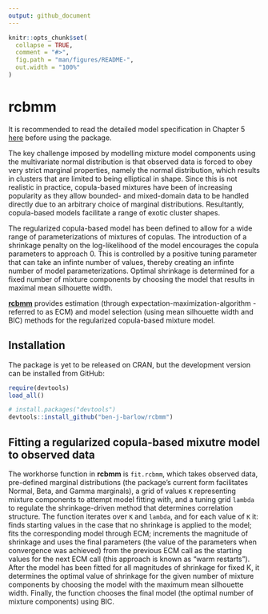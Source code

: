 ```yaml
---
output: github_document
---
```


<!-- README.md is generated from README.Rmd. Please edit that file -->

```r
knitr::opts_chunk$set(
  collapse = TRUE,
  comment = "#>",
  fig.path = "man/figures/README-",
  out.width = "100%"
)
```

# rcbmm

It is recommended to read the detailed model specification in Chapter 5 [here](https://github.com/ben-j-barlow/rcbmm/blob/main/documentation/Dissertation_documentation.pdf) before using the package.

The key challenge imposed by modelling mixture model components using the multivariate normal distribution is that observed data is forced to obey very strict marginal properties, namely the normal distribution, which results in clusters that are limited to being elliptical in shape. Since this is not realistic in practice, copula-based mixtures have been of increasing popularity as they allow bounded- and mixed-domain data to be handled directly due to an arbitrary choice of marginal distributions. Resultantly, copula-based models facilitate a range of exotic cluster shapes. 

The regularized copula-based model has been defined to allow for a wide range of parameterizations of mixtures of copulas. The introduction of a shrinkage penalty on the log-likelihood of the model encourages the copula parameters to approach 0. This is controlled by a positive tuning parameter that can take an infinte number of values, thereby creating an infinte number of model parameterizations. Optimal shrinkage is determined for a fixed number of mixture components by choosing the model that results in maximal mean silhouette width. 

[**rcbmm**](https://github.com/ben-j-barlow/rcbmm) provides estimation (through expectation-maximization-algorithm - referred to as ECM) and model selection (using mean silhouette width and BIC) methods for the regularized copula-based mixture model.

<!-- badges: start -->

<!-- badges: end -->

## Installation

The package is yet to be released on CRAN, but the development version can be installed from GitHub:
```r
require(devtools)
load_all()
```


```r
# install.packages("devtools")
devtools::install_github("ben-j-barlow/rcbmm")
```

## Fitting a regularized copula-based mixutre model to observed data

The workhorse function in **rcbmm** is `fit.rcbmm`, which takes observed data, pre-defined marginal distributions (the package's current form facilitates Normal, Beta, and Gamma marginals), a grid of values `K` representing mixture components to attempt model fitting with, and a tuning grid `lambda` to regulate the shrinkage-driven method that determines correlation structure. The function iterates over `K` and `lambda`, and for each value of `K` it: finds starting values in the case that no shrinkage is applied to the model; fits the corresponding model through ECM; increments the magnitude of shrinkage and uses the final parameters (the value of the parameters when convergence was achieved) from the previous ECM call as the starting values for the next ECM call (this approach is known as "warm restarts"). After the model has been fitted for all magnitudes of shrinkage for fixed K, it determines the optimal value of shrinkage for the given number of mixture components by choosing the model with the maximum mean silhouette width. Finally, the function chooses the final model (the optimal number of mixture components) using BIC.

